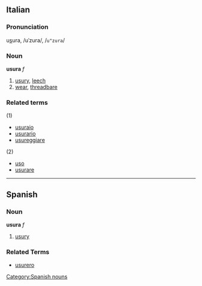 ==Italian==
===Pronunciation===
u<u>s</u>ura, /uˈzura/, /<tt>u"zura</tt>/

===Noun===
'''usura''' ''f''

# [[usury]], [[leech]]
# [[wear]], [[threadbare]]

===Related terms===
(1)
*[[usuraio]]
*[[usurario]]
*[[usureggiare]]
(2)
*[[uso]]
*[[usurare]]

----
== Spanish ==
=== Noun ===
'''usura''' ''f''
# [[usury]]

=== Related Terms ===
*[[usurero]]
[[Category:Spanish nouns]]